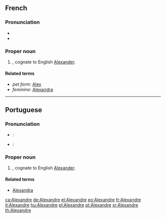 ==French==

===Pronunciation===
* {{IPA|/a.ləg.zɑ̃dʁ/|lang=fr}}
* {{audio|Fr-Alexandre.ogg|audio}}

===Proper noun===
{{infl|fr|proper noun|m}}

# {{given name|male|lang=fr}}, cognate to English [[Alexander]].

====Related terms====
* ''pet form'': [[Alex]]
* ''feminine'': [[Alexandra]]

----

==Portuguese==

===Pronunciation===
* {{a|Brazil}}: {{IPA|/ɐliˈʃɐ̃dɾi/|lang=pt}}
* {{a|Portugal}}: {{IPA|/əlɨˈʃə̃dɾə/|lang=pt}}

===Proper noun===
{{infl|pt|proper noun|m}}

# {{given name|male|lang=pt}}, cognate to English [[Alexander]].

====Related terms====
* {{i-c|feminine form}} [[Alexandra]]

[[ca:Alexandre]]
[[de:Alexandre]]
[[el:Alexandre]]
[[eo:Alexandre]]
[[fr:Alexandre]]
[[it:Alexandre]]
[[hu:Alexandre]]
[[pl:Alexandre]]
[[pt:Alexandre]]
[[sr:Alexandre]]
[[th:Alexandre]]